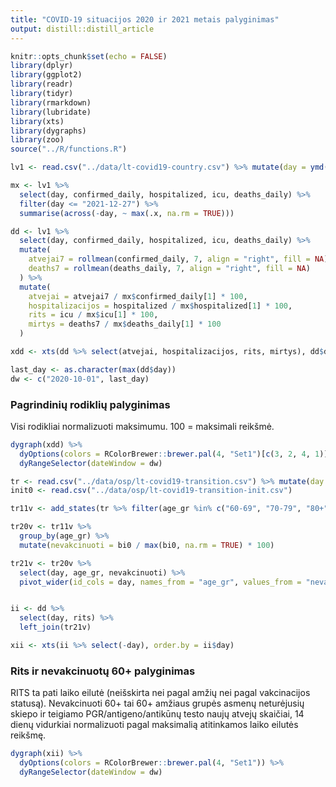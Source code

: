 ```yaml
---
title: "COVID-19 situacijos 2020 ir 2021 metais palyginimas"
output: distill::distill_article
---
```


```r
knitr::opts_chunk$set(echo = FALSE)
library(dplyr)
library(ggplot2)
library(readr)
library(tidyr)
library(rmarkdown)
library(lubridate)
library(xts)
library(dygraphs)
library(zoo)
source("../R/functions.R")
```


```r
lv1 <- read.csv("../data/lt-covid19-country.csv") %>% mutate(day = ymd(day))

mx <- lv1 %>%
  select(day, confirmed_daily, hospitalized, icu, deaths_daily) %>%
  filter(day <= "2021-12-27") %>%
  summarise(across(-day, ~ max(.x, na.rm = TRUE)))

dd <- lv1 %>%
  select(day, confirmed_daily, hospitalized, icu, deaths_daily) %>%
  mutate(
    atvejai7 = rollmean(confirmed_daily, 7, align = "right", fill = NA),
    deaths7 = rollmean(deaths_daily, 7, align = "right", fill = NA)
  ) %>%
  mutate(
    atvejai = atvejai7 / mx$confirmed_daily[1] * 100,
    hospitalizacijos = hospitalized / mx$hospitalized[1] * 100,
    rits = icu / mx$icu[1] * 100,
    mirtys = deaths7 / mx$deaths_daily[1] * 100
  )

xdd <- xts(dd %>% select(atvejai, hospitalizacijos, rits, mirtys), dd$day)

last_day <- as.character(max(dd$day))
dw <- c("2020-10-01", last_day)
```

### Pagrindinių rodiklių palyginimas

Visi rodikliai normalizuoti maksimumu. 100 = maksimali reikšmė.

```r
dygraph(xdd) %>%
  dyOptions(colors = RColorBrewer::brewer.pal(4, "Set1")[c(3, 2, 4, 1)]) %>%
  dyRangeSelector(dateWindow = dw)
```

```r
tr <- read.csv("../data/osp/lt-covid19-transition.csv") %>% mutate(day = ymd(day))
init0 <- read.csv("../data/osp/lt-covid19-transition-init.csv")

tr11v <- add_states(tr %>% filter(age_gr %in% c("60-69", "70-79", "80+")), init0 %>% filter(age_gr %in% c("60-69", "70-79", "80+")), group = "age_gr")

tr20v <- tr11v %>%
  group_by(age_gr) %>%
  mutate(nevakcinuoti = bi0 / max(bi0, na.rm = TRUE) * 100)

tr21v <- tr20v %>%
  select(day, age_gr, nevakcinuoti) %>%
  pivot_wider(id_cols = day, names_from = "age_gr", values_from = "nevakcinuoti")


ii <- dd %>%
  select(day, rits) %>%
  left_join(tr21v)

xii <- xts(ii %>% select(-day), order.by = ii$day)
```

### Rits ir nevakcinuotų 60+ palyginimas

RITS ta pati laiko eilutė (neišskirta nei pagal amžių nei pagal vakcinacijos statusą). Nevakcinuoti 60+ tai 60+ amžiaus grupės asmenų neturėjusių skiepo ir teigiamo PGR/antigeno/antikūnų testo naujų atvejų skaičiai, 14 dienų vidurkiai normalizuoti pagal maksimalią atitinkamos laiko eilutės reikšmę.


```r
dygraph(xii) %>%
  dyOptions(colors = RColorBrewer::brewer.pal(4, "Set1")) %>%
  dyRangeSelector(dateWindow = dw)
```
